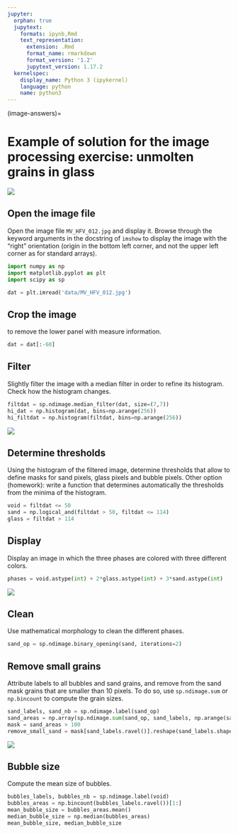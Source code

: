 ```yaml
---
jupyter:
  orphan: true
  jupytext:
    formats: ipynb,Rmd
    text_representation:
      extension: .Rmd
      format_name: rmarkdown
      format_version: '1.2'
      jupytext_version: 1.17.2
  kernelspec:
    display_name: Python 3 (ipykernel)
    language: python
    name: python3
---
```


(image-answers)=

# Example of solution for the image processing exercise: unmolten grains in glass

![](../image_processing/MV_HFV_012.jpg)
<!---
# To fix parsing of Python block below.
:align: center
-->

## Open the image file

Open the image file `MV_HFV_012.jpg` and display it. Browse through the
keyword arguments in the docstring of `imshow` to display the image with the
"right" orientation (origin in the bottom left corner, and not the upper left
corner as for standard arrays).

```python
import numpy as np
import matplotlib.pyplot as plt
import scipy as sp
```

```python
dat = plt.imread('data/MV_HFV_012.jpg')
```

## Crop the image

to remove the lower panel with measure information.

```python
dat = dat[:-60]
```

## Filter

Slightly filter the image with a median filter in order to refine its
histogram. Check how the histogram changes.

```python
filtdat = sp.ndimage.median_filter(dat, size=(7,7))
hi_dat = np.histogram(dat, bins=np.arange(256))
hi_filtdat = np.histogram(filtdat, bins=np.arange(256))
```

![](../image_processing/exo_histos.png)
<!---
# To fix parsing below.
:align: center
-->

## Determine thresholds

Using the histogram of the filtered image, determine thresholds that allow to
define masks for sand pixels, glass pixels and bubble pixels. Other option
(homework): write a function that determines automatically the thresholds from
the minima of the histogram.

```python
void = filtdat <= 50
sand = np.logical_and(filtdat > 50, filtdat <= 114)
glass = filtdat > 114
```

## Display

Display an image in which the three phases are colored with three different
colors.

```python
phases = void.astype(int) + 2*glass.astype(int) + 3*sand.astype(int)
```

![](../image_processing/three_phases.png)
<!---
# Fix parsing.
:align: center
-->

## Clean

Use mathematical morphology to clean the different phases.

```python
sand_op = sp.ndimage.binary_opening(sand, iterations=2)
```

## Remove small grains

Attribute labels to all bubbles and sand grains, and remove from the sand mask
grains that are smaller than 10 pixels. To do so, use `sp.ndimage.sum` or
`np.bincount` to compute the grain sizes.

```python
sand_labels, sand_nb = sp.ndimage.label(sand_op)
sand_areas = np.array(sp.ndimage.sum(sand_op, sand_labels, np.arange(sand_labels.max()+1)))
mask = sand_areas > 100
remove_small_sand = mask[sand_labels.ravel()].reshape(sand_labels.shape)
```

![](../image_processing/sands.png)
<!---
# Parsing
:align: center
-->

## Bubble size

Compute the mean size of bubbles.

```python
bubbles_labels, bubbles_nb = sp.ndimage.label(void)
bubbles_areas = np.bincount(bubbles_labels.ravel())[1:]
mean_bubble_size = bubbles_areas.mean()
median_bubble_size = np.median(bubbles_areas)
mean_bubble_size, median_bubble_size
```
